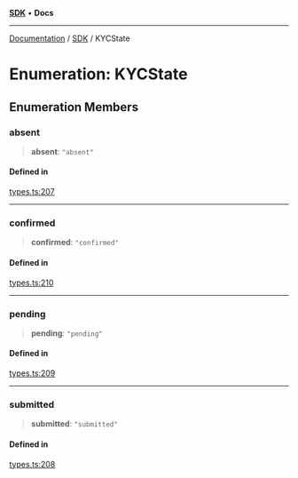 [**SDK**](../index.mdx) • **Docs**

***

[Documentation](../../index.mdx) / [SDK](../README.mdx) / KYCState

# Enumeration: KYCState

## Enumeration Members

### absent

> **absent**: `"absent"`

#### Defined in

[types.ts:207](https://github.com/monerium/js-monorepo/blob/1f07b3662d18c631941e215c70068d205e95c304/packages/sdk/src/types.ts#L207)

***

### confirmed

> **confirmed**: `"confirmed"`

#### Defined in

[types.ts:210](https://github.com/monerium/js-monorepo/blob/1f07b3662d18c631941e215c70068d205e95c304/packages/sdk/src/types.ts#L210)

***

### pending

> **pending**: `"pending"`

#### Defined in

[types.ts:209](https://github.com/monerium/js-monorepo/blob/1f07b3662d18c631941e215c70068d205e95c304/packages/sdk/src/types.ts#L209)

***

### submitted

> **submitted**: `"submitted"`

#### Defined in

[types.ts:208](https://github.com/monerium/js-monorepo/blob/1f07b3662d18c631941e215c70068d205e95c304/packages/sdk/src/types.ts#L208)
